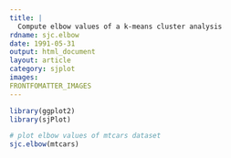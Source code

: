 ```yaml
---
title: |
  Compute elbow values of a k-means cluster analysis
rdname: sjc.elbow
date: 1991-05-31
output: html_document
layout: article
category: sjplot
images:
FRONTFOMATTER_IMAGES
---
```


```r
library(ggplot2)
library(sjPlot)
```

```r
# plot elbow values of mtcars dataset
sjc.elbow(mtcars)



```